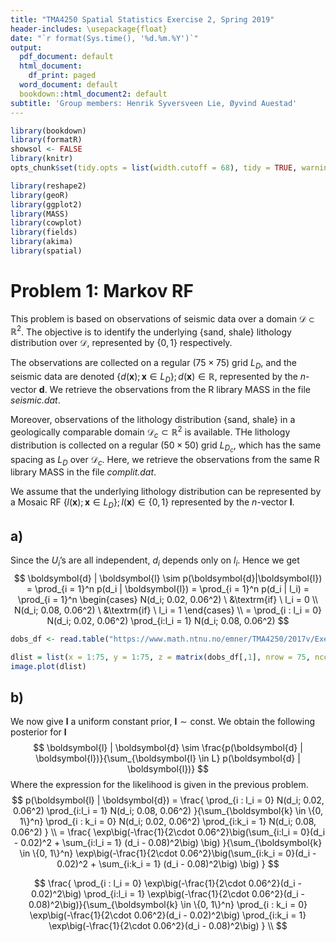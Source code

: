 ```yaml
--- 
title: "TMA4250 Spatial Statistics Exercise 2, Spring 2019"
header-includes: \usepackage{float}
date: "`r format(Sys.time(), '%d.%m.%Y')`"
output:
  pdf_document: default
  html_document:
    df_print: paged
  word_document: default
  bookdown::html_document2: default
subtitle: 'Group members: Henrik Syversveen Lie, Øyvind Auestad'
---
```



```r
library(bookdown)
library(formatR)
showsol <- FALSE
library(knitr)
opts_chunk$set(tidy.opts = list(width.cutoff = 68), tidy = TRUE, warning = FALSE, error = FALSE, message = FALSE, echo = TRUE, fig.pos = 'H')
```


```r
library(reshape2)
library(geoR)
library(ggplot2)
library(MASS)
library(cowplot)
library(fields)
library(akima)
library(spatial)
```

# Problem 1: Markov RF

This problem is based on observations of seismic data over a domain $\mathcal{D}\subset \mathbb{R}^2$. The objective is to identify the underlying {sand, shale} lithology distribution over $\mathcal{D}$, represented by $\{0, 1\}$ respectively. 

The observations are collected on a regular $(75 \times 75)$ grid $L_D$, and the seismic data are denoted $\{d(\mathbf{x}); \mathbf{x} \in L_D\};d(\mathbf{x})\in \mathbb{R}$, represented by the $n$-vector $\mathbf{d}$. We retrieve the observations from the R library MASS in the file _seismic.dat_. 

Moreover, observations of the lithology distribution {sand, shale} in a geologically comparable domain $\mathcal{D}_c \subset \mathbb{R}^2$ is available. THe lithology distribution is collected on a regular $(50\times 50)$ grid $L_{D_c}$, which has the same spacing as $L_D$ over $\mathcal{D}_c$. Here, we retrieve the observations from the same R library MASS in the file _complit.dat_.

We assume that the underlying lithology distribution can be represented by a Mosaic RF $\{l(\mathbf{x});\mathbf{x}\in L_D\};l(\mathbf{x})\in\{0,1\}$ represented by the $n$-vector $\mathbf{l}$.

## a)

Since the $U_i$'s are all independent, $d_i$ depends only on $l_i$. Hence we get
$$
\boldsymbol{d} | \boldsymbol{l} \sim p(\boldsymbol{d}|\boldsymbol{l}) = \prod_{i = 1}^n p(d_i | \boldsymbol{l}) = \prod_{i = 1}^n p(d_i | l_i) = \prod_{i = 1}^n
\begin{cases}
N(d_i; 0.02, 0.06^2) \ &\textrm{if} \ l_i = 0 \\
N(d_i; 0.08, 0.06^2) \ &\textrm{if} \ l_i = 1
\end{cases} \\
= \prod_{i : l_i = 0} N(d_i; 0.02, 0.06^2) \prod_{i:l_i = 1} N(d_i; 0.08, 0.06^2)
$$
```r
dobs_df <- read.table("https://www.math.ntnu.no/emner/TMA4250/2017v/Exercise3/seismic.dat")

dlist = list(x = 1:75, y = 1:75, z = matrix(dobs_df[,1], nrow = 75, ncol = 75))
image.plot(dlist)
```

## b)

We now give $\boldsymbol{l}$ a uniform constant prior, $\boldsymbol{l} \sim \textrm{const}$. We obtain the following posterior for $\boldsymbol{l}$
$$
\boldsymbol{l} | \boldsymbol{d} \sim \frac{p(\boldsymbol{d} | \boldsymbol{l})}{\sum_{\boldsymbol{l} \in L} p(\boldsymbol{d} | \boldsymbol{l})}
$$
Where the expression for the likelihood is given in the previous problem. 
$$
p(\boldsymbol{l} | \boldsymbol{d}) = \frac{ \prod_{i : l_i = 0} N(d_i; 0.02, 0.06^2) \prod_{i:l_i = 1} N(d_i; 0.08, 0.06^2) }{\sum_{\boldsymbol{k} \in \{0, 1\}^n} \prod_{i : k_i = 0} N(d_i; 0.02, 0.06^2) \prod_{i:k_i = 1} N(d_i; 0.08, 0.06^2) } \\
= \frac{ \exp\big(-\frac{1}{2\cdot 0.06^2}\big(\sum_{i:l_i = 0}(d_i - 0.02)^2 + \sum_{i:l_i = 1} (d_i - 0.08)^2\big) \big) }{\sum_{\boldsymbol{k} \in \{0, 1\}^n} \exp\big(-\frac{1}{2\cdot 0.06^2}\big(\sum_{i:k_i = 0}(d_i - 0.02)^2 + \sum_{i:k_i = 1} (d_i - 0.08)^2\big) \big) } 
$$

$$
\frac{ \prod_{i : l_i = 0} \exp\big(-\frac{1}{2\cdot 0.06^2}(d_i - 0.02)^2\big) \prod_{i:l_i = 1} \exp\big(-\frac{1}{2\cdot 0.06^2}(d_i - 0.08)^2\big)}{\sum_{\boldsymbol{k} \in \{0, 1\}^n} \prod_{i : k_i = 0} \exp\big(-\frac{1}{2\cdot 0.06^2}(d_i - 0.02)^2\big) \prod_{i:k_i = 1} \exp\big(-\frac{1}{2\cdot 0.06^2}(d_i - 0.08)^2\big) } \\
$$

